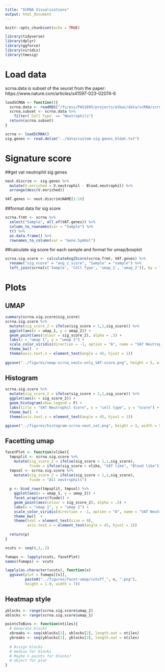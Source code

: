 ```yaml
---
title: "SCRNA Visualizations"
output: html_document
---
```


```r
knitr::opts_chunk$set(echo = TRUE)

library(tidyverse)
library(dplyr)
library(ggforce)
library(viridis)
library(tmesig)
```

# Load data

scrna.data is subset of the seurat from the paper: https://www.nature.com/articles/s41597-023-02074-6

```r
loadSCRNA <- function(){
  scrna.data <- readRDS("/fs/ess/PAS1695/projects/atbac/data/scRNA/scrna-seurat-subset.RDS")
  scrna.subset <- scrna.data %>%
    filter(`Cell Type` == "Neutrophils")
  return(scrna.subset)
}
```

```r
scrna <- loadSCRNA()
sig.genes <- read.delim("../data/custom-sig-genes_bldat.txt")
```

# Signature score

##get vat neutrophil sig genes
```r
neut.discrim <- sig.genes %>%
  mutate(V.enriched = V.neutrophil - Blood.neutrophil) %>%
  arrange(desc(V.enriched))

VAT.genes <- neut.discrim$NAME[1:10]
```

##format data for sig score
```r
scrna.frmt <- scrna %>%
  select("Sample", all_of(VAT.genes)) %>%
  column_to_rownames(var = "Sample") %>%
  t() %>%
  as.data.frame() %>%
  rownames_to_column(var = "Gene.Symbol")
```

##calculate sig score for each sample and format for umap/boxplot
```r
scrna.sig.score <- calculateAvgZScore(scrna.frmt, VAT.genes) %>%
  rename("sig_score" = "avg_z_score", "Sample" = "sample") %>%
  left_join(scrna[c('Sample', 'Cell Type', 'umap_1', 'umap_2')], by = "Sample")
```
# Plots

## UMAP
```r
summary(scrna.sig.score$sig_score)
scrna.sig.score %>%
  mutate(sig_score_2 = ifelse(sig_score > 1,1,sig_score)) %>%
  ggplot(aes(x = umap_1, y = umap_2)) + 
  geom_point(aes(colour = sig_score_2), alpha = .5) +
  labs(x = "umap 1", y = "umap 2") +
  scale_color_viridis(direction = -1, option = "A", name = "VAT Neutrophil Score") +
  theme_bw()  +
  theme(axis.text.x = element_text(angle = 45, hjust = 1))
  
ggsave("../figures/umap-scrna_neuts-only_VAT-score.png", height = 5, width = 7.5)
```
## Histogram

```r
scrna.sig.score %>%
  mutate(sig_score_2 = ifelse(sig_score > 1,1,sig_score)) %>%
  ggplot(aes(x = sig_score_2)) +
  geom_histogram(show.legend = F) +
  labs(title = "VAT Neutrophil Score", x = "cell type", y = "score") +
  theme_bw()  +
  theme(axis.text.x = element_text(angle = 45, hjust = 1))

ggsave("../figures/histogram-scrna-neut_vat.png", height = 3, width = 5)
```

## Facetting umap

```r
facetPlot <- function(vlike){
  tmpsplit <- scrna.sig.score %>%
    mutate(sig_score_2 = ifelse(sig_score > 1,1,sig_score),
           fcode = ifelse(sig_score > vlike, "VAT like", "Blood like")) 
  tmpsol <- scrna.sig.score %>%
    mutate(sig_score_2 = ifelse(sig_score > 1,1,sig_score),
           fcode = "All neutrophils") 
  
  p <- bind_rows(tmpsplit, tmpsol) %>%
    ggplot(aes(x = umap_1, y = umap_2)) + 
    facet_wrap(vars(fcode)) +
    geom_point(aes(colour = sig_score_2), alpha = .5) +
    labs(x = "umap 1", y = "umap 2") +
    scale_color_viridis(direction = -1, option = "A", name = "VAT Neutrophil Score") +
    theme_bw()  +
    theme(text = element_text(size = 9),
          axis.text.x = element_text(angle = 45, hjust = 1))
  
  return(p)
}
```

```r
vcuts <- seq(0,1,.2)

fumaps <- lapply(vcuts, facetPlot)
names(fumaps) <- vcuts

lapply(as.character(vcuts), function(x) 
  ggsave(plot = fumaps[[x]], 
         paste0("../figures/facet-umap/cutoff_", x, ".png"),
         height = 1.9, width = 7))
```
## Heatmap style

```r
yblocks <- range(scrna.sig.score$umap_2)
xblocks <- range(scrna.sig.score$umap_1)

pointsToBins <- function(ntiles){
  # Generate blocks
  xbreaks <- seq(xblocks[1], xblocks[2], length.out = ntiles)
  ybreaks <- seq(yblocks[1], yblocks[2], length.out = ntiles)
  
  # Assign blocks
  # median for blocks
  # Maybe n points for blocks?
  # object for plot
}
```